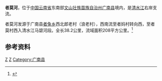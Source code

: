 {{Infobox River
  | river_name      = 者莫河
  | image_name      =
  | image_size      = 
  | caption         = 
  | origin          = [[云南省|云南省]][[广南县|广南县]][[者兔乡|者兔乡]]郎老村
  | mouth           = 云南省广南县者兔乡者莫村西[[马碧河|马碧河]]
  | basin_countries = {{PRC}}
  | length          = 38.2 km
  | elevation       =
  | mouth_elevation = 
  | discharge       = 
  | watershed       = 208 km<sup>2</sup>
}}
'''者莫河'''，位于[[中国|中国]][[云南省|云南省]]东南部[[文山壮族苗族自治州|文山壮族苗族自治州]][[广南县|广南县]]境内，是[[清水江_(南盘江)|清水江]]右岸支流。

者莫河发源于广南县[[者兔乡|者兔乡]]西北郎老村（浪老村），西南流至者妈村转向西，至者莫村西入清水江马碧河段。全长38.2公里，流域面积208平方公里。<ref name="中国河湖大典">{{cite book zh |author=《[[中国河湖大典|中国河湖大典]]》编纂委员会 |title=《中国河湖大典·珠江卷》 |format=M |edition=1 |location=北京 |publisher=中国水利水电出版社 |date=2013年1月 |pages=32页 |id= ISBN 978-7-5170-0561-2}}</ref>

==参考资料==
{{reflist}}
[[Category:南盤江水系|Z]]
[[Category:文山河流|Z]]
[[Category:广南县|Category:广南县]]